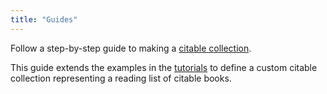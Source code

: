 ```yaml
---
title: "Guides"
---
```


Follow a step-by-step guide to making a [citable collection](./diy-collection.qmd).

This guide extends the examples in the [tutorials](../tutorials/) to define a custom citable collection representing a reading list of citable books.
